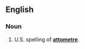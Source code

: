 ==English==
===Noun===
{{en-noun}}

#U.S. spelling of '''[[attometre]]'''.

<!--Put translations, etc, at "attometre"-->